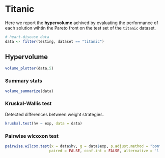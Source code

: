 # Titanic

Here we report the **hypervolume** achived by evaluating the performance of each solution wihtin the Pareto front on the test set of the `titanic` dataset.

```r
# heart-disease data
data <- filter(testing, dataset == "titanic")
```

## Hypervolume

```r
volume_plotter(data,5)
```

### Summary stats

```r
volume_summarize(data)
```

### Kruskal-Wallis test

Detected differences between weight strategies.

```r
kruskal.test(hv ~ exp, data = data)
```

### Pairwise wlcoxon test

```r
pairwise.wilcox.test(x = data$hv, g = data$exp, p.adjust.method = "bonferroni",
                    paired = FALSE, conf.int = FALSE, alternative = 'l')
```